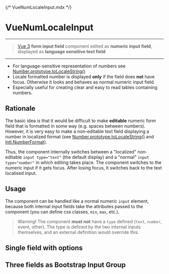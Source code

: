 {/* VueNumLocaleInput.mdx */}




<Meta of={VueNumLocaleInputStories} />

# VueNumLocaleInput

---

> [Vue 3](https://vuejs.org/) **form input field** component edited as **numeric input field**, displayed as **language sensitive text field**

---

* For language-sensitive representation of numbers see [Number.prototype.toLocaleString()](https://developer.mozilla.org/en-US/docs/Web/JavaScript/Reference/Global_Objects/Number/toLocaleString)
* Locale formatted number is displayed **only** if the field does **not** have focus. Otherwise it looks and behaves as normal numeric input field.
* Especially useful for creating clear and easy to read tables containing numbers.

## Rationale

The basic idea is that it would be difficult to make **editable** numeric form field that is formatted in some way (e.g. spaces between numbers). However, it is very easy to make a non-editable text field displaying a number in localized format (see [Number.prototype.toLocaleString()](https://developer.mozilla.org/en-US/docs/Web/JavaScript/Reference/Global_Objects/Number/toLocaleString) and [Intl.NumberFormat](https://developer.mozilla.org/en-US/docs/Web/JavaScript/Reference/Global_Objects/Intl/NumberFormat)).

Thus, the component internally switches between a "localized" non-editable `input type="text"` (the default display) and a "normal" `input  type="number"` in which editing takes place. The component switches to the numeric input if it gets focus. After losing focus, it switches back to the text localised input.

## Usage

The component can be handled like a normal numeric `input` element, because both internal input fields take the attributes passed to the component (you can define css classes, `min`, `max`, etc.).

> Warning! The component **must not** have a `type` defined (`text`, `number`, event, other). The type is defined by the two internal inputs themselves, and an external definition would override this.

## Single field with options

<Canvas of={VueNumLocaleInputStories.SingleFieldWithOptions} />

<Controls  />

## Three fields as Bootstrap Input Group

<Canvas of={VueNumLocaleInputStories.ThreeFieldsBootstraped} />
